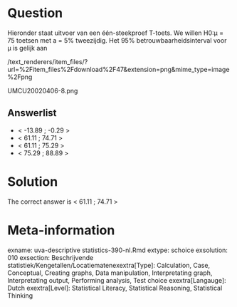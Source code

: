 Question
========

Hieronder staat uitvoer van een één-steekproef T-toets. We willen H0:µ = 75 toetsen met a = 5% tweezijdig. Het 95% betrouwbaarheidsinterval voor µ is gelijk aan 

 /text_renderers/item_files/?url=%2Fitem_files%2Fdownload%2F47&extension=png&mime_type=image%2Fpng 

 UMCU20020406-8.png 

Answerlist
----------
* &lt; -13.89 ; -0.29 &gt;
* &lt; 61.11 ; 74.71 &gt;
* &lt; 61.11 ; 75.29 &gt;
* &lt; 75.29 ; 88.89 &gt;

Solution
========

The correct answer is  &lt; 61.11 ; 74.71 &gt; 

Meta-information
================
exname: uva-descriptive statistics-390-nl.Rmd 
extype: schoice 
exsolution: 010 
exsection: Beschrijvende statistiek/Kengetallen/Locatiematenexextra[Type]: Calculation, Case, Conceptual, Creating graphs, Data manipulation, Interpretating graph, Interpretating output, Performing analysis, Test choice 
exextra[Langauge]: Dutch 
exextra[Level]: Statistical Literacy, Statistical Reasoning, Statistical Thinking 
